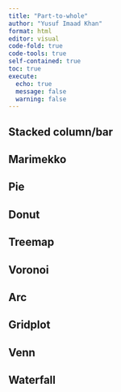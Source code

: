 ```yaml
---
title: "Part-to-whole"
author: "Yusuf Imaad Khan"
format: html
editor: visual
code-fold: true
code-tools: true
self-contained: true
toc: true
execute:
  echo: true
  message: false
  warning: false
---
```


## Stacked column/bar

## Marimekko

## Pie

## Donut

## Treemap

## Voronoi

## Arc

## Gridplot

## Venn

## Waterfall